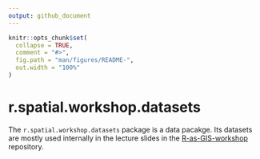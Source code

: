 ```yaml
---
output: github_document
---
```


<!-- README.md is generated from README.Rmd. Please edit that file -->

```r
knitr::opts_chunk$set(
  collapse = TRUE,
  comment = "#>",
  fig.path = "man/figures/README-",
  out.width = "100%"
)
```

# r.spatial.workshop.datasets

<!-- badges: start -->
<!-- badges: end -->

The `r.spatial.workshop.datasets` package is a data pacakge. Its datasets are mostly used internally in the lecture slides in the [R-as-GIS-workshop](https://github.com/tmieno2/R-as-GIS-workshop) repository.

